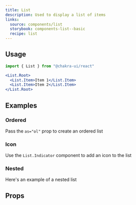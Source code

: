 ```yaml
---
title: List
description: Used to display a list of items
links:
  source: components/list
  storybook: components-list--basic
  recipe: list
---
```


<ExampleTabs name="list-basic" />

## Usage

```jsx
import { List } from "@chakra-ui/react"
```

```jsx
<List.Root>
  <List.Item>Item 1</List.Item>
  <List.Item>Item 2</List.Item>
</List.Root>
```

## Examples

### Ordered

Pass the `as="ol"` prop to create an ordered list

<ExampleTabs name="list-ordered" />

### Icon

Use the `List.Indicator` component to add an icon to the list

<ExampleTabs name="list-with-icon" />

### Nested

Here's an example of a nested list

<ExampleTabs name="list-nested" />

## Props

<PropTable component="List" part="Root" />
